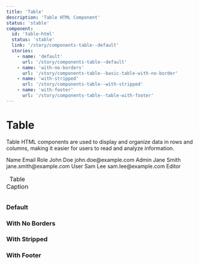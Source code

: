 ```yaml
---
title: 'Table'
description: 'Table HTML Component'
status: 'stable'
component:
  id: 'table-html'
  status: 'stable'
  link: '/story/components-table--default'
  stories:
    - name: 'default'
      url: '/story/components-table--default'
    - name: 'with-no-borders'
      url: '/story/components-table--basic-table-with-no-border'
    - name: 'with-stripped'
      url: '/story/components-table--with-stripped'
    - name: 'with-footer'
      url: '/story/components-table--table-with-footer'
---
```


# Table

Table HTML components are used to display and organize data in rows and columns, making it easier for users to read and analyze information.

<Section current="html">
<ComponentPreview>
  <ComponentContainer>
    <Table>
      <Caption>Table Caption</Caption>
      <TableHead>
        <TableRow>
          <TableHeader>Name</TableHeader>
          <TableHeader>Email</TableHeader>
          <TableHeader>Role</TableHeader>
        </TableRow>
      </TableHead>
      <TableBody>
        <TableRow>
          <TableData>John Doe</TableData>
          <TableData>john.doe@example.com</TableData>
          <TableData>Admin</TableData>
        </TableRow>
        <TableRow>
          <TableData>Jane Smith</TableData>
          <TableData>jane.smith@example.com</TableData>
          <TableData>User</TableData>
        </TableRow>
        <TableRow>
          <TableData>Sam Lee</TableData>
          <TableData>sam.lee@example.com</TableData>
          <TableData>Editor</TableData>
        </TableRow>
      </TableBody>
    </Table>
  </ComponentContainer>
</ComponentPreview>

### Default

<StorybookFrame className="h-96" componentId="table-html" story="default" />

### With No Borders

<StorybookFrame
  className="h-96"
  componentId="table-html"
  story="with-no-borders"
/>

### With Stripped

<StorybookFrame
  className="h-96"
  componentId="table-html"
  story="with-stripped"
/>

### With Footer

<StorybookFrame className="h-96" componentId="table-html" story="with-footer" />

</Section>
